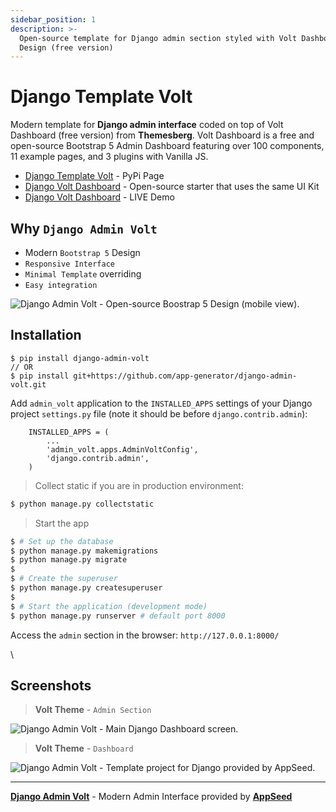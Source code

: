 ```yaml
---
sidebar_position: 1
description: >-
  Open-source template for Django admin section styled with Volt Dashboard
  Design (free version)
---
```


# Django Template Volt

Modern template for **Django admin interface** coded on top of Volt Dashboard (free version) from **Themesberg**. Volt Dashboard is a free and open-source Bootstrap 5 Admin Dashboard featuring over 100 components, 11 example pages, and 3 plugins with Vanilla JS.

- [Django Template Volt](https://pypi.org/project/django-admin-volt/) - PyPi Page
- [Django Volt Dashboard](https://appseed.us/product/volt-dashboard/django/) - Open-source starter that uses the same UI Kit
- [Django Volt Dashboard](https://django-volt-dashboard.appseed-srv1.com) - LIVE Demo

## Why `Django Admin Volt`

- Modern `Bootstrap 5` Design
- `Responsive Interface`
- `Minimal Template` overriding
- `Easy integration`

![Django Admin Volt - Open-source Boostrap 5 Design (mobile view).](https://user-images.githubusercontent.com/51070104/196727476-d12f8ddc-4b41-412b-9b95-df3ee3c01ad4.png)

## Installation

```
$ pip install django-admin-volt
// OR
$ pip install git+https://github.com/app-generator/django-admin-volt.git
```

Add `admin_volt` application to the `INSTALLED_APPS` settings of your Django project `settings.py` file (note it should be before `django.contrib.admin`):

```
    INSTALLED_APPS = (
        ...
        'admin_volt.apps.AdminVoltConfig',
        'django.contrib.admin',
    )
```

> Collect static if you are in production environment:

```bash
$ python manage.py collectstatic
```

> Start the app

```bash
$ # Set up the database
$ python manage.py makemigrations
$ python manage.py migrate
$
$ # Create the superuser
$ python manage.py createsuperuser
$
$ # Start the application (development mode)
$ python manage.py runserver # default port 8000
```

Access the `admin` section in the browser: `http://127.0.0.1:8000/`

\

## Screenshots

> **Volt Theme** - `Admin Section`

![Django Admin Volt - Main Django Dashboard screen.](https://user-images.githubusercontent.com/51070104/136143245-85cd8af7-43ea-4956-8fcd-45e307171943.png)

> **Volt Theme** - `Dashboard`

![Django Admin Volt - Template project for Django provided by AppSeed.](https://user-images.githubusercontent.com/51070104/132288100-0c65159f-71a6-41f0-9f55-9544916385ae.jpg)

---

[**Django Admin Volt**](https://github.com/app-generator/django-admin-volt) - Modern Admin Interface provided by [**AppSeed**](https://appseed.us/)
